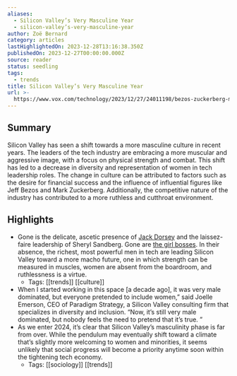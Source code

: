 ```yaml
---
aliases:
  - Silicon Valley’s Very Masculine Year
  - silicon-valley’s-very-masculine-year
author: Zoë Bernard
category: articles
lastHighlightedOn: 2023-12-28T13:16:38.350Z
publishedOn: 2023-12-27T00:00:00.000Z
source: reader
status: seedling
tags:
  - trends
title: Silicon Valley’s Very Masculine Year
url: >-
  https://www.vox.com/technology/2023/12/27/24011198/bezos-zuckerberg-musk-buff-mma-masculine?utm_source=news.futureparty.com&utm_medium=newsletter&utm_campaign=revenge-pays
---
```

## Summary

Silicon Valley has seen a shift towards a more masculine culture in recent years. The leaders of the tech industry are embracing a more muscular and aggressive image, with a focus on physical strength and combat. This shift has led to a decrease in diversity and representation of women in tech leadership roles. The change in culture can be attributed to factors such as the desire for financial success and the influence of influential figures like Jeff Bezos and Mark Zuckerberg. Additionally, the competitive nature of the industry has contributed to a more ruthless and cutthroat environment.

## Highlights

- Gone is the delicate, ascetic presence of [Jack Dorsey](https://www.vox.com/jack-dorsey) and the laissez-faire leadership of Sheryl Sandberg. Gone are [the girl bosses](https://www.vanityfair.com/style/2023/09/where-have-all-the-girlbosses-gone). In their absence, the richest, most powerful men in tech are leading Silicon Valley toward a more macho future, one in which strength can be measured in muscles, women are absent from the boardroom, and ruthlessness is a virtue.
    - Tags: [[trends]] [[culture]]
- When I started working in this space [a decade ago], it was very male dominated, but everyone pretended to include women,” said Joelle Emerson, CEO of Paradigm Strategy, a Silicon Valley consulting firm that specializes in diversity and inclusion. “Now, it’s still very male dominated, but nobody feels the need to pretend that it’s true. ”
- As we enter 2024, it’s clear that Silicon Valley’s masculinity phase is far from over. While the pendulum may eventually shift toward a climate that’s slightly more welcoming to women and minorities, it seems unlikely that social progress will become a priority anytime soon within the tightening tech economy.
    - Tags: [[sociology]] [[trends]]
